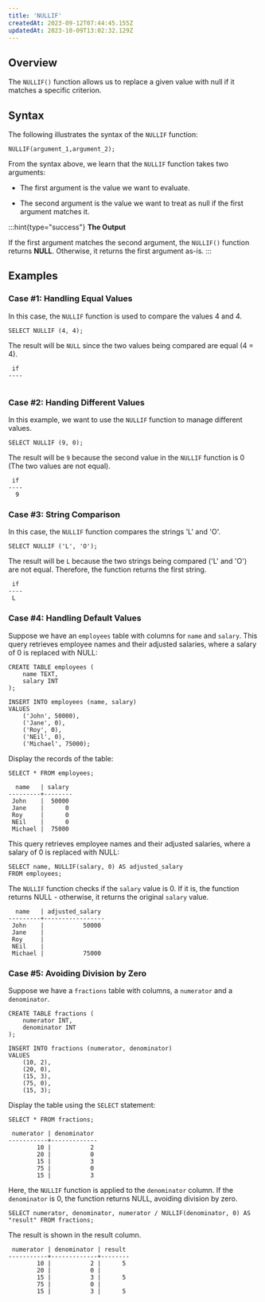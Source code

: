 ```yaml
---
title: 'NULLIF'
createdAt: 2023-09-12T07:44:45.155Z
updatedAt: 2023-10-09T13:02:32.129Z
---
```


## **Overview**

The `NULLIF()` function allows us to replace a given value with null if it matches a specific criterion.&#x20;

## **Syntax**

The following illustrates the syntax of the `NULLIF` function:

```pgsql
NULLIF(argument_1,argument_2);
```

From the syntax above, we learn that the `NULLIF` function takes two arguments:

*   The first argument is the value we want to evaluate.

*   The second argument is the value we want to treat as null if the first argument matches it.

:::hint{type="success"}
**The Output**

If the first argument matches the second argument, the `NULLIF()` function returns **NULL**. Otherwise, it returns the first argument as-is.
:::

## **Examples**

### Case #1: Handling Equal Values

In this case, the `NULLIF` function is used to compare the values 4 and 4.&#x20;

```pgsql
SELECT NULLIF (4, 4);
```

The result will be `NULL` since the two values being compared are equal (4 = 4).

```pgsql
 if 
----
   
```

### Case #2: Handing Different Values

In this example, we want to use the `NULLIF` function to manage different values.&#x20;

```pgsql
SELECT NULLIF (9, 0);
```

The result will be `9` because the second value in the `NULLIF` function is 0 (The two values are not equal).

```pgsql
 if 
----
  9
```

### Case #3: String Comparison

In this case, the `NULLIF` function compares the strings 'L' and 'O'.&#x20;

```pgsql
SELECT NULLIF ('L', 'O');
```

The result will be `L` because the two strings being compared ('L' and 'O') are not equal. Therefore, the function returns the first string.

```pgsql
 if 
----
 L
```

### Case #4: **Handling Default Values**

Suppose we have an `employees` table with columns for `name` and `salary`. This query retrieves employee names and their adjusted salaries, where a salary of 0 is replaced with NULL:

```pgsql
CREATE TABLE employees (
    name TEXT,
    salary INT
);

INSERT INTO employees (name, salary)
VALUES
    ('John', 50000),
    ('Jane', 0),
    ('Roy', 0),
    ('NEil', 0),
    ('Michael', 75000);
```

Display the records of the table:

```pgsql
SELECT * FROM employees;
```

```pgsql
  name   | salary 
---------+--------
 John    |  50000
 Jane    |      0
 Roy     |      0
 NEil    |      0
 Michael |  75000
```

This query retrieves employee names and their adjusted salaries, where a salary of 0 is replaced with NULL:

```pgsql
SELECT name, NULLIF(salary, 0) AS adjusted_salary
FROM employees;
```

The `NULLIF` function checks if the `salary` value is 0. If it is, the function returns NULL - otherwise, it returns the original `salary` value.&#x20;

```pgsql
  name   | adjusted_salary 
---------+-----------------
 John    |           50000
 Jane    |                
 Roy     |                
 NEil    |                
 Michael |           75000
```

### Case #5: **Avoiding Division by Zero**

Suppose we have a `fractions` table with columns, a `numerator` and a `denominator`.&#x20;

```pgsql
CREATE TABLE fractions (
    numerator INT,
    denominator INT
);

INSERT INTO fractions (numerator, denominator)
VALUES
    (10, 2),
    (20, 0),
    (15, 3),
    (75, 0),
    (15, 3);
```

Display the table using the `SELECT` statement:

```pgsql
SELECT * FROM fractions;
```

```pgsql
 numerator | denominator 
-----------+-------------
        10 |           2
        20 |           0
        15 |           3
        75 |           0
        15 |           3
```

Here, the `NULLIF` function is applied to the `denominator` column. If the `denominator` is 0, the function returns NULL, avoiding division by zero.

```pgsql
SELECT numerator, denominator, numerator / NULLIF(denominator, 0) AS "result" FROM fractions;
```

The result is shown in the result column.&#x20;

```pgsql
 numerator | denominator | result 
-----------+-------------+--------
        10 |           2 |      5
        20 |           0 |       
        15 |           3 |      5
        75 |           0 |       
        15 |           3 |      5
```

